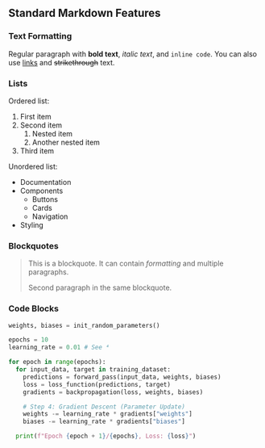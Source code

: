 ## Standard Markdown Features

### Text Formatting

Regular paragraph with **bold text**, *italic text*, and `inline code`. You can also use [links](https://example.com) and ~~strikethrough~~ text.

### Lists

Ordered list:

1. First item
2. Second item
   1. Nested item
   2. Another nested item
3. Third item

Unordered list:

- Documentation
- Components
  - Buttons
  - Cards
  - Navigation
- Styling

### Blockquotes

> This is a blockquote. It can contain *formatting* and multiple paragraphs.
>
> Second paragraph in the same blockquote.

### Code Blocks

```python
weights, biases = init_random_parameters()

epochs = 10
learning_rate = 0.01 # See ⁴

for epoch in range(epochs):
  for input_data, target in training_dataset:
    predictions = forward_pass(input_data, weights, biases)
    loss = loss_function(predictions, target)
    gradients = backpropagation(loss, weights, biases)

    # Step 4: Gradient Descent (Parameter Update)
    weights -= learning_rate * gradients["weights"]
    biases -= learning_rate * gradients["biases"]

  print(f"Epoch {epoch + 1}/{epochs}, Loss: {loss}")
```

